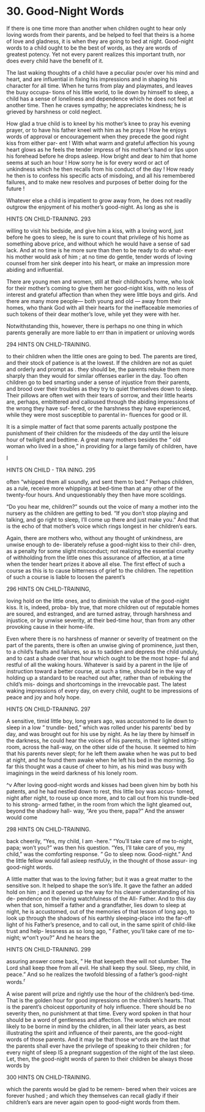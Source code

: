 # 30. Good-Night Words



If there is one time more than another when children ought to hear only loving words from their parents, and be helped to feel that theirs is a home of love and gladness, it is when they are going to bed at night. Good-night words to a child ought to be the best of words, as they are words of greatest potency. Yet not every parent realizes this important truth, nor does every child have the benefit of it.

The last waking thoughts of a child have a peculiar pov/er over his mind and heart, and are influential in fixing his impressions and in shaping his character for all time. When he turns from play and playmates, and leaves the busy occupa- tions of his little world, to lie down by himself to sleep, a child has a sense of loneliness and dependence which he does not feel at another time. Then he craves sympathy; he appreciates kindness; he is grieved by harshness or cold neglect.

How glad a true child is to kneel by his mother's knee to pray his evening prayer, or to have his father kneel with him as he prays ! How he enjoys words of approval or encouragement when they precede the good night kiss from either par- ent ! With what warm and grateful affection his young heart glows as he feels the tender impress of his mother's hand or lips upon his forehead before he drops asleep. How bright and dear to him that home seems at such an hour ! How sorry he is for every word or act of unkindness which he then recalls from his conduct of the day ! How ready he then is to confess his specific acts of misdoing, and all his remembered failures, and to make new resolves and purposes of better doing for the future !

Whatever else a child is impatient to grow away from, he does not readily outgrow the enjoyment of his mother's good-night. As long as she is



HINTS ON CHILD-TRAINING. 293

willing to visit his bedside, and give him a kiss, with a loving word, just before he goes to sleep, he is sure to count that privilege of his home as something above price, and without which he would have a sense of sad lack. And at no time is he more sure than then to be ready to do what- ever his mother would ask of him ; at no time do gentle, tender words of loving counsel from her sink deeper into his heart, or make an impression more abiding and influential.

There are young men and women, still at their childhood's home, who look for their mother's coming to give them her good-night kiss, with no less of interest and grateful affection than when they were little boys and girls. And there are many more people— both young and old — away from their homes, who thank God with all their hearts for the ineffaceable memories of such tokens of their dear mother's love, while yet they were with her.

Notwithstanding this, however, there is perhaps no one thing in which parents generally are more liable to err than in impatient or unloving words



294 HINTS ON CHILD-TRAINING.

to their children when the little ones are going to bed. The parents are tired, and their stock of patience is at the lowest. If the children are not as quiet and orderly and prompt as . they should be, the parents rebuke them more sharply than they would for similar offenses earlier in the day. Too often children go to bed smarting under a sense of injustice from their parents, and brood over their troubles as they try to quiet themselves down to sleep. Their pillows are often wet with their tears of sorrow, and their little hearts are, perhaps, embittered and calloused through the abiding impressions of the wrong they have suf- fered, or the harshness they have experienced, while they were most susceptible to parental in- fluences for good or ill.

It is a simple matter of fact that some parents actually postpone the punishment of their children for the misdeeds of the day until the leisure hour of twilight and bedtime. A great many mothers besides the " old woman who lived in a shoe," in providing for a large family of children, have



I



HINTS ON CHILD - TRA INING. 295

often "whipped them all soundly, and sent them to bed." Perhaps children, as a rule, receive more whippings at bed-time than at any other of the twenty-four hours. And unquestionably they then have more scoldings.

"Do you hear me, children?" sounds out the voice of many a mother into the nursery as the children are getting to bed. "If you don't stop playing and talking, and go right to sleep, I'll come up there and just make you." And that is the echo of that mother's voice which rings longest in her children's ears.

Again, there are mothers who, without any thought of unkindness, are unwise enough to de- liberately refuse a good-night kiss to their chil- dren, as a penalty for some slight misconduct; not realizing the essential cruelty of withholding from the little ones this assurance of affection, at a time when the tender heart prizes it above all else. The first effect of such a course as this is to cause bitterness of grief to the children. The repetition of such a course is liable to loosen the parent's



296 HINTS ON CHILD-TRAINING,

loving hold on the little ones, and to diminish the value of the good-night kiss. It is, indeed, proba- bly true, that more children out of reputable homes are soured, and estranged, and are turned astray, through harshness and injustice, or by unwise severity, at their bed-time hour, than from any other provoking cause in their home-life.

Even where there is no harshness of manner or severity of treatment on the part of the parents, there is often an unwise giving of prominence, just then, to a child's faults and failures, so as to sadden and depress the child unduly, and to cast a shade over that hour which ought to be the most hope- ful and restful of all the waking hours. Whatever is said by a parent in the lijie of instruction toward a better course, at such a time, should be in the way of holding up a standard to be reached out after, rather than of rebuking the child's mis- doings and shortcomings in the irrevocable past. The latest waking impressions of every day, on every child, ought to be impressions of peace and joy and holy hope.



HINTS ON CHILD-TRAINING. 297

A sensitive, timid little boy, long years ago, was accustomed to lie down to sleep in a low " trundle- bed," which was rolled under his parents' bed by day, and was brought out for his use by night. As he lay there by himself in the darkness, he could hear the voices of his parents, in their lighted sitting-room, across the hall-way, on the other side of the house. It seemed to him that his parents never slept; for he left them awake when he was put to bed at night, and he found them awake when he left his bed in the morning. So far this thought was a cause of cheer to him, as his mind was busy with imaginings in the weird darkness of his lonely room.

^v After loving good-night words and kisses had been given him by both his patents, and he had nestled down to rest, this little boy was accus- tomed, night after night, to rouse up once more, and to call out from his trundle-bed to his strong- armed father, in the room from which the light gleamed out, beyond the shadowy hall- way, "Are you there, papa?" And the answer would come



298 HINTS ON CHILD-TRAINING.

back cheerily, "Yes, my child, I am -here." "You'll take care of me to-night, papa; won't you?" was then his question. "Yes, I'll take care of you, my child," was the comforting response. " Go to sleep now. Good-night." And the little fellow would fall asleep restfuUy, in the thought of those assur- ing good-night words.

A little matter that was to the loving father; but it was a great matter to the sensitive son. It helped to shape the son's life. It gave the father an added hold on him ; and it opened up the way for his clearer understanding of his de- pendence on the loving watchfulness of the All- Father. And to this day when that son, himself a father and a grandfather, lies down to sleep at night, he is accustomed, out of the memories of that lesson of long ago, to look up through the shadows of his earthly sleeping-place into the far-off light of his Father's presence, and to call out, in the same spirit of child-like trust and help- lessness as so long ago, " Father, you'll take care of me to-night; w^on't you?" And he hears the



HINTS ON CHILD-TRAINING. 299

assuring answer come back, " He that keepeth thee will not slumber. The Lord shall keep thee from all evil. He shall keep thy soul. Sleep, my child, in peace." And so he realizes the twofold blessing of a father's good-night words.^r^

A wise parent will prize and \yill rightly use the hour of the children's bed-time. That is the golden hour for good impressions on the children's hearts. That is the parent's choicest opportunity of holy influence. There should be no severity then, no punishment at that time. Every word spoken in that hour should be a word of gentleness and affection. The words which are most likely to be borne in mind by the children, in all their later years, as best illustrating the spirit and influence of their parents, are the good-night words of those parents. And it may be that those w^ords are the last that the parents shall ever have the privilege of speaking to their children ; for every night of sleep IS a pregnant suggestion of the night of the last sleep. Let, then, the good-night words of paren to their children be always those words by



300 HINTS ON CHILD-TRAINING.

which the parents would be glad to be remem- bered when their voices are forever hushed ; and which they themselves can recall gladly if their children's ears are never again open to good-night words from them.